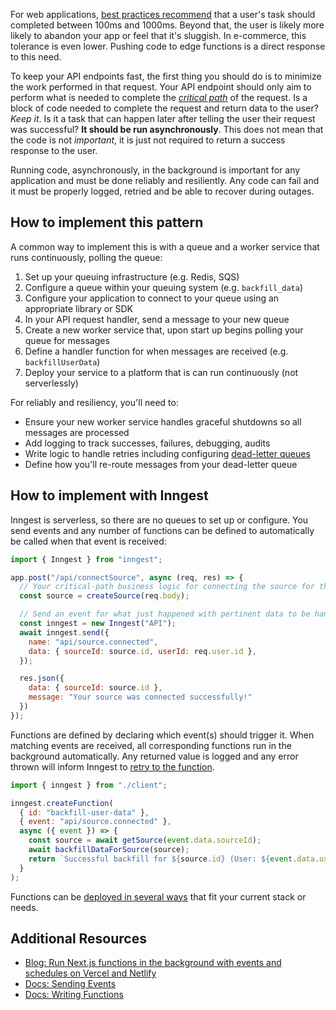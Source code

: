 For web applications, [best practices recommend](https://web.dev/rail/) that a user's task should completed between 100ms and 1000ms. Beyond that, the user is likely more likely to abandon your app or feel that it's sluggish. In e-commerce, this tolerance is even lower. Pushing code to edge functions is a direct response to this need.

To keep your API endpoints fast, the first thing you should do is to minimize the work performed in that request. Your API endpoint should only aim to perform what is needed to complete the [_critical path_](https://en.wikipedia.org/wiki/Critical_path_method) of the request. Is a block of code needed to complete the request and return data to the user? _Keep it_. Is it a task that can happen later after telling the user their request was successful? **It should be run asynchronously**. This does not mean that the code is not _important_, it is just not required to return a success response to the user.

Running code, asynchronously, in the background is important for any application and must be done reliably and resiliently. Any code can fail and it must be properly logged, retried and be able to recover during outages.

## How to implement this pattern

A common way to implement this is with a queue and a worker service that runs continuously, polling the queue:

1. Set up your queuing infrastructure (e.g. Redis, SQS)
2. Configure a queue within your queuing system (e.g. `backfill_data`)
3. Configure your application to connect to your queue using an appropriate library or SDK
4. In your API request handler, send a message to your new queue
5. Create a new worker service that, upon start up begins polling your queue for messages
6. Define a handler function for when messages are received (e.g. `backfillUserData`)
7. Deploy your service to a platform that is can run continuously (not serverlessly)

For reliably and resiliency, you'll need to:

* Ensure your new worker service handles graceful shutdowns so all messages are processed
* Add logging to track successes, failures, debugging, audits
* Write logic to handle retries including configuring [dead-letter queues](https://en.wikipedia.org/wiki/Dead_letter_queue)
* Define how you'll re-route messages from your dead-letter queue

## How to implement with Inngest

Inngest is serverless, so there are no queues to set up or configure. You send events and any number of functions can be defined to automatically be called when that event is received:

```js
import { Inngest } from "inngest";

app.post("/api/connectSource", async (req, res) => {
  // Your critical-path business logic for connecting the source for the user
  const source = createSource(req.body);

  // Send an event for what just happened with pertinent data to be handled async
  const inngest = new Inngest("API");
  await inngest.send({
    name: "api/source.connected",
    data: { sourceId: source.id, userId: req.user.id },
  });

  res.json({
    data: { sourceId: source.id },
    message: "Your source was connected successfully!"
  })
});
```

Functions are defined by declaring which event(s) should trigger it. When matching events are received, all corresponding functions run in the background automatically.  Any returned value is logged and any error thrown will inform Inngest to [retry to the function](/docs/functions/retries?ref=patterns).

```js
import { inngest } from "./client";

inngest.createFunction(
  { id: "backfill-user-data" },
  { event: "api/source.connected" },
  async ({ event }) => {
    const source = await getSource(event.data.sourceId);
    await backfillDataForSource(source);
    return `Successful backfill for ${source.id} (User: ${event.data.userId})`;
  }
);
```

Functions can be [deployed in several ways](/docs/deploy?ref=patterns) that fit your current stack or needs.

## Additional Resources

* [Blog: Run Next.js functions in the background with events and schedules on Vercel and Netlify](/blog/run-nextjs-functions-in-the-background?ref=patterns)
* [Docs: Sending Events](/docs/events?ref=patterns)
* [Docs: Writing Functions](/docs/functions?ref=patterns)
